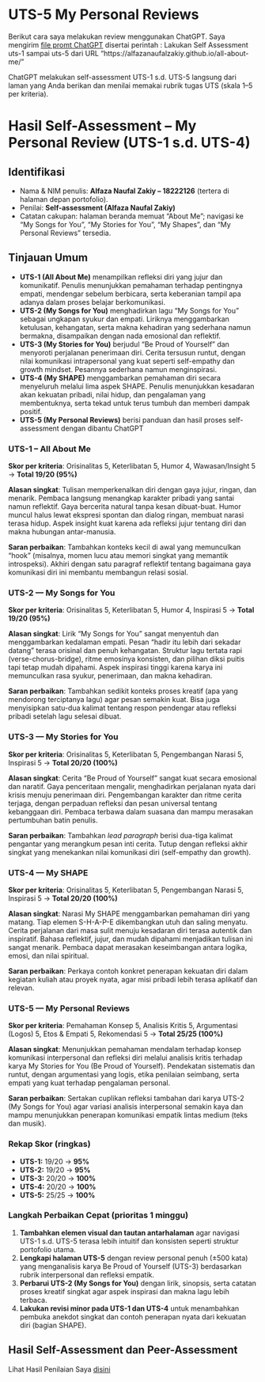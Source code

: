 # UTS-5 My Personal Reviews

Berikut cara saya melakukan review menggunakan ChatGPT. Saya mengirim [file promt ChatGPT](skor_uts.pdf) disertai perintah : Lakukan Self Assessment uts-1 sampai uts-5 dari URL "https://alfazanaufalzakiy.github.io/all-about-me/"

ChatGPT melakukan self-assessment UTS-1 s.d. UTS-5 langsung dari laman yang Anda berikan dan menilai memakai rubrik tugas UTS (skala 1–5 per kriteria).

# Hasil Self-Assessment – My Personal Review (UTS-1 s.d. UTS-4) {.unnumbered}

## Identifikasi
* Nama & NIM penulis: **Alfaza Naufal Zakiy – 18222126** (tertera di halaman depan portofolio). 
* Penilai: **Self-assessment (Alfaza Naufal Zakiy)**
* Catatan cakupan: halaman beranda memuat “About Me”; navigasi ke “My Songs for You”, “My Stories for You”, “My Shapes”, dan “My Personal Reviews” tersedia.

## Tinjauan Umum
* **UTS-1 (All About Me)** menampilkan refleksi diri yang jujur dan komunikatif. Penulis menunjukkan pemahaman terhadap pentingnya empati, mendengar sebelum berbicara, serta keberanian tampil apa adanya dalam proses belajar berkomunikasi.
* **UTS-2 (My Songs for You)** menghadirkan lagu “My Songs for You” sebagai ungkapan syukur dan empati. Liriknya menggambarkan ketulusan, kehangatan, serta makna kehadiran yang sederhana namun bermakna, disampaikan dengan nada emosional dan reflektif.
* **UTS-3 (My Stories for You)** berjudul “Be Proud of Yourself” dan menyoroti perjalanan penerimaan diri. Cerita tersusun runtut, dengan nilai komunikasi intrapersonal yang kuat seperti self-empathy dan growth mindset. Pesannya sederhana namun menginspirasi.
* **UTS-4 (My SHAPE)** menggambarkan pemahaman diri secara menyeluruh melalui lima aspek SHAPE. Penulis menunjukkan kesadaran akan kekuatan pribadi, nilai hidup, dan pengalaman yang membentuknya, serta tekad untuk terus tumbuh dan memberi dampak positif.
* **UTS-5 (My Personal Reviews)** berisi panduan dan hasil proses self-assessment dengan dibantu ChatGPT

### UTS-1 – All About Me
**Skor per kriteria**: Orisinalitas 5, Keterlibatan 5, Humor 4, Wawasan/Insight 5 → **Total 19/20 (95%)**

**Alasan singkat**: Tulisan memperkenalkan diri dengan gaya jujur, ringan, dan menarik. Pembaca langsung menangkap karakter pribadi yang santai namun reflektif. Gaya bercerita natural tanpa kesan dibuat-buat. Humor muncul halus lewat ekspresi spontan dan dialog ringan, membuat narasi terasa hidup. Aspek insight kuat karena ada refleksi jujur tentang diri dan makna hubungan antar-manusia.

**Saran perbaikan**: Tambahkan konteks kecil di awal yang memunculkan “hook” (misalnya, momen lucu atau memori singkat yang memantik introspeksi). Akhiri dengan satu paragraf reflektif tentang bagaimana gaya komunikasi diri ini membantu membangun relasi sosial.

### UTS-2 — My Songs for You
**Skor per kriteria**: Orisinalitas 5, Keterlibatan 5, Humor 4, Inspirasi 5 → **Total 19/20 (95%)**

**Alasan singkat**: Lirik “My Songs for You” sangat menyentuh dan menggambarkan kedalaman empati. Pesan “hadir itu lebih dari sekadar datang” terasa orisinal dan penuh kehangatan. Struktur lagu tertata rapi (verse-chorus-bridge), ritme emosinya konsisten, dan pilihan diksi puitis tapi tetap mudah dipahami. Aspek inspirasi tinggi karena karya ini memunculkan rasa syukur, penerimaan, dan makna kehadiran.

**Saran perbaikan**: Tambahkan sedikit konteks proses kreatif (apa yang mendorong terciptanya lagu) agar pesan semakin kuat. Bisa juga menyisipkan satu-dua kalimat tentang respon pendengar atau refleksi pribadi setelah lagu selesai dibuat.

### UTS-3 — My Stories for You
**Skor per kriteria**: Orisinalitas 5, Keterlibatan 5, Pengembangan Narasi 5, Inspirasi 5 → **Total 20/20 (100%)**

**Alasan singkat**: Cerita “Be Proud of Yourself” sangat kuat secara emosional dan naratif. Gaya penceritaan mengalir, menghadirkan perjalanan nyata dari krisis menuju penerimaan diri. Pengembangan karakter dan ritme cerita terjaga, dengan perpaduan refleksi dan pesan universal tentang kebanggaan diri. Pembaca terbawa dalam suasana dan mampu merasakan pertumbuhan batin penulis.

**Saran perbaikan**: Tambahkan *lead paragraph* berisi dua-tiga kalimat pengantar yang merangkum pesan inti cerita. Tutup dengan refleksi akhir singkat yang menekankan nilai komunikasi diri (self-empathy dan growth).

### UTS-4 — My SHAPE
**Skor per kriteria**: Orisinalitas 5, Keterlibatan 5, Pengembangan Narasi 5, Inspirasi 5 → **Total 20/20 (100%)**

**Alasan singkat**: Narasi My SHAPE menggambarkan pemahaman diri yang matang. Tiap elemen S-H-A-P-E dikembangkan utuh dan saling menyatu. Cerita perjalanan dari masa sulit menuju kesadaran diri terasa autentik dan inspiratif. Bahasa reflektif, jujur, dan mudah dipahami menjadikan tulisan ini sangat menarik. Pembaca dapat merasakan keseimbangan antara logika, emosi, dan nilai spiritual.

**Saran perbaikan**: Perkaya contoh konkret penerapan kekuatan diri dalam kegiatan kuliah atau proyek nyata, agar misi pribadi lebih terasa aplikatif dan relevan.

### UTS-5 — My Personal Reviews
**Skor per kriteria**: Pemahaman Konsep 5, Analisis Kritis 5, Argumentasi (Logos) 5, Etos & Empati 5, Rekomendasi 5 → **Total 25/25 (100%)**

**Alasan singkat**: Menunjukkan pemahaman mendalam terhadap konsep komunikasi interpersonal dan refleksi diri melalui analisis kritis terhadap karya My Stories for You (Be Proud of Yourself). Pendekatan sistematis dan runtut, dengan argumentasi yang logis, etika penilaian seimbang, serta empati yang kuat terhadap pengalaman personal.

**Saran perbaikan**: Sertakan cuplikan refleksi tambahan dari karya UTS-2 (My Songs for You) agar variasi analisis interpersonal semakin kaya dan mampu menunjukkan penerapan komunikasi empatik lintas medium (teks dan musik).

### Rekap Skor (ringkas)
* **UTS-1:** 19/20 → **95%**
* **UTS-2:** 19/20 → **95%**
* **UTS-3:** 20/20 → **100%**
* **UTS-4:** 20/20 → **100%**
* **UTS-5:** 25/25 → **100%**

### Langkah Perbaikan Cepat (prioritas 1 minggu)
1. **Tambahkan elemen visual dan tautan antarhalaman** agar navigasi UTS-1 s.d. UTS-5 terasa lebih intuitif dan konsisten seperti struktur portofolio utama.
2. **Lengkapi halaman UTS-5** dengan review personal penuh (±500 kata) yang menganalisis karya Be Proud of Yourself (UTS-3) berdasarkan rubrik interpersonal dan refleksi empatik.
3. **Perbarui UTS-2 (My Songs for You)** dengan lirik, sinopsis, serta catatan proses kreatif singkat agar aspek inspirasi dan makna lagu lebih terbaca.
4. **Lakukan revisi minor pada UTS-1 dan UTS-4** untuk menambahkan pembuka anekdot singkat dan contoh penerapan nyata dari kekuatan diri (bagian SHAPE).

## Hasil Self-Assessment dan Peer-Assessment
Lihat Hasil Penilaian Saya [disini](UTS-5_Skor.xlsx)